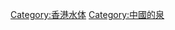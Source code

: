 {{Commons category|pool of Hong Kong}}

[[Category:香港水体|Category:香港水体]]
[[Category:中國的泉|Category:中國的泉]]